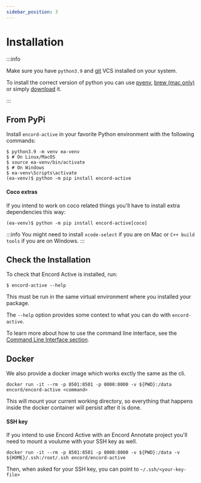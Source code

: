 ```yaml
---
sidebar_position: 3
---
```



# Installation

:::info

Make sure you have `python3.9` and [git](https://git-scm.com/download) VCS installed on your system.

To install the correct version of python you can use [pyenv](https://github.com/pyenv/pyenv), [brew (mac only)](https://formulae.brew.sh/formula/python@3.9) or simply [download](https://www.python.org/downloads) it.

:::

## From PyPi

Install `encord-active` in your favorite Python environment with the following commands:

```shell
$ python3.9 -m venv ea-venv
$ # On Linux/MacOS
$ source ea-venv/bin/activate
$ # On Windows
$ ea-venv\Scripts\activate
(ea-venv)$ python -m pip install encord-active

```

#### Coco extras

If you intend to work on coco related things you'll have to install extra dependencies this way:

```shell
(ea-venv)$ python -m pip install encord-active[coco]
```

:::info
You might need to install `xcode-select` if you are on Mac or `C++ build tools` if you are on Windows.
:::

## Check the Installation

To check that Encord Active is installed, run:

```shell
$ encord-active --help
```

This must be run in the same virtual environment where you installed your package.

The `--help` option provides some context to what you can do with `encord-active`.

To learn more about how to use the command line interface, see the [Command Line Interface section](./cli).

## Docker

We also provide a docker image which works exctly the same as the cli.

```shell
docker run -it --rm -p 8501:8501 -p 8000:8000 -v ${PWD}:/data encord/encord-active <command>
```

This will mount your current working directory, so everything that happens inside the docker container will persist after it is done.

#### SSH key

If you intend to use Encord Active with an Encord Annotate project you'll need to mount a voulume with your SSH key as well.

```shell
docker run -it --rm -p 8501:8501 -p 8000:8000 -v ${PWD}:/data -v ${HOME}/.ssh:/root/.ssh encord/encord-active
```

Then, when asked for your SSH key, you can point to `~/.ssh/<your-key-file>`

